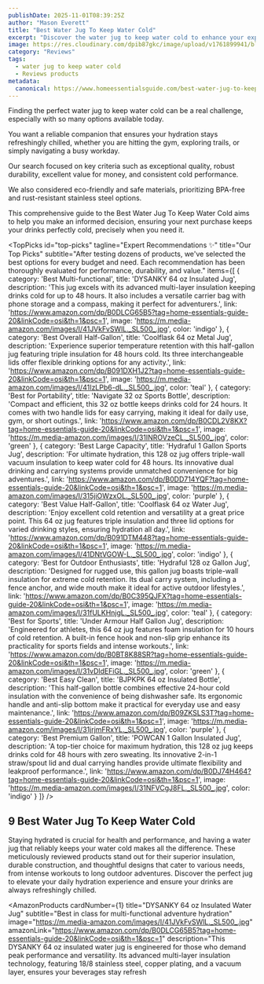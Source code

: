 ```yaml
---
publishDate: 2025-11-01T08:39:25Z
author: "Mason Everett"
title: "Best Water Jug To Keep Water Cold"
excerpt: "Discover the water jug to keep water cold to enhance your experience. Find top solutions based on thorough testing and reviews."
image: https://res.cloudinary.com/dpib87gkc/image/upload/v1761899941/blog_image_1761899940_s5faom.webp
category: "Reviews"
tags:
  - water jug to keep water cold
  - Reviews products
metadata:
  canonical: https://www.homeessentialsguide.com/best-water-jug-to-keep-water-cold
---
```



<p>Finding the perfect water jug to keep water cold can be a real challenge, especially with so many options available today.</p>
<p>You want a reliable companion that ensures your hydration stays refreshingly chilled, whether you are hitting the gym, exploring trails, or simply navigating a busy workday.</p>
<p>Our search focused on key criteria such as exceptional quality, robust durability, excellent value for money, and consistent cold performance.</p>
<p>We also considered eco-friendly and safe materials, prioritizing BPA-free and rust-resistant stainless steel options.</p>
<p>This comprehensive guide to the Best Water Jug To Keep Water Cold aims to help you make an informed decision, ensuring your next purchase keeps your drinks perfectly cold, precisely when you need it.</p>

<TopPicks
  id="top-picks"
  tagline="Expert Recommendations ✨"
  title="Our Top Picks"
  subtitle="After testing dozens of products, we've selected the best options for every budget and need. Each recommendation has been thoroughly evaluated for performance, durability, and value."
  items={[
    {
      category: 'Best Multi-functional',
      title: 'DYSANKY 64 oz Insulated Jug',
      description: 'This jug excels with its advanced multi-layer insulation keeping drinks cold for up to 48 hours. It also includes a versatile carrier bag with phone storage and a compass, making it perfect for adventurers.',
      link: 'https://www.amazon.com/dp/B0DLCG65B5?tag=home-essentials-guide-20&linkCode=osi&th=1&psc=1',
      image: 'https://m.media-amazon.com/images/I/41JVkFvSWlL._SL500_.jpg',
      color: 'indigo'
    },
    {
      category: 'Best Overall Half-Gallon',
      title: 'Coolflask 64 oz Metal Jug',
      description: 'Experience superior temperature retention with this half-gallon jug featuring triple insulation for 48 hours cold. Its three interchangeable lids offer flexible drinking options for any activity.',
      link: 'https://www.amazon.com/dp/B091DXH1J2?tag=home-essentials-guide-20&linkCode=osi&th=1&psc=1',
      image: 'https://m.media-amazon.com/images/I/41IzLPb6-dL._SL500_.jpg',
      color: 'teal'
    },
    {
      category: 'Best for Portability',
      title: 'Navigate 32 oz Sports Bottle',
      description: 'Compact and efficient, this 32 oz bottle keeps drinks cold for 24 hours. It comes with two handle lids for easy carrying, making it ideal for daily use, gym, or short outings.',
      link: 'https://www.amazon.com/dp/B0CDL2V8KX?tag=home-essentials-guide-20&linkCode=osi&th=1&psc=1',
      image: 'https://m.media-amazon.com/images/I/31INROVzeCL._SL500_.jpg',
      color: 'green'
    },
    {
      category: 'Best Large Capacity',
      title: 'Hydraful 1 Gallon Sports Jug',
      description: 'For ultimate hydration, this 128 oz jug offers triple-wall vacuum insulation to keep water cold for 48 hours. Its innovative dual drinking and carrying systems provide unmatched convenience for big adventures.',
      link: 'https://www.amazon.com/dp/B0DD714YQF?tag=home-essentials-guide-20&linkCode=osi&th=1&psc=1',
      image: 'https://m.media-amazon.com/images/I/315jiOWzxOL._SL500_.jpg',
      color: 'purple'
    },
    {
      category: 'Best Value Half-Gallon',
      title: 'Coolflask 64 oz Water Jug',
      description: 'Enjoy excellent cold retention and versatility at a great price point. This 64 oz jug features triple insulation and three lid options for varied drinking styles, ensuring hydration all day.',
      link: 'https://www.amazon.com/dp/B091DTM448?tag=home-essentials-guide-20&linkCode=osi&th=1&psc=1',
      image: 'https://m.media-amazon.com/images/I/41DNtVGOW-L._SL500_.jpg',
      color: 'indigo'
    },
    {
      category: 'Best for Outdoor Enthusiasts',
      title: 'Hydraful 128 oz Gallon Jug',
      description: 'Designed for rugged use, this gallon jug boasts triple-wall insulation for extreme cold retention. Its dual carry system, including a fence anchor, and wide mouth make it ideal for active outdoor lifestyles.',
      link: 'https://www.amazon.com/dp/B0C395QJFX?tag=home-essentials-guide-20&linkCode=osi&th=1&psc=1',
      image: 'https://m.media-amazon.com/images/I/31fULKHnjgL._SL500_.jpg',
      color: 'teal'
    },
    {
      category: 'Best for Sports',
      title: 'Under Armour Half Gallon Jug',
      description: 'Engineered for athletes, this 64 oz jug features foam insulation for 10 hours of cold retention. A built-in fence hook and non-slip grip enhance its practicality for sports fields and intense workouts.',
      link: 'https://www.amazon.com/dp/B0BT8K88SR?tag=home-essentials-guide-20&linkCode=osi&th=1&psc=1',
      image: 'https://m.media-amazon.com/images/I/31vDldEFiGL._SL500_.jpg',
      color: 'green'
    },
    {
      category: 'Best Easy Clean',
      title: 'BJPKPK 64 oz Insulated Bottle',
      description: 'This half-gallon bottle combines effective 24-hour cold insulation with the convenience of being dishwasher safe. Its ergonomic handle and anti-slip bottom make it practical for everyday use and easy maintenance.',
      link: 'https://www.amazon.com/dp/B09ZKSLS3T?tag=home-essentials-guide-20&linkCode=osi&th=1&psc=1',
      image: 'https://m.media-amazon.com/images/I/31jrjmFRxYL._SL500_.jpg',
      color: 'purple'
    },
    {
      category: 'Best Premium Gallon',
      title: 'POWCAN 1 Gallon Insulated Jug',
      description: 'A top-tier choice for maximum hydration, this 128 oz jug keeps drinks cold for 48 hours with zero sweating. Its innovative 2-in-1 straw/spout lid and dual carrying handles provide ultimate flexibility and leakproof performance.',
      link: 'https://www.amazon.com/dp/B0DJ74H464?tag=home-essentials-guide-20&linkCode=osi&th=1&psc=1',
      image: 'https://m.media-amazon.com/images/I/31NFVCgJ8FL._SL500_.jpg',
      color: 'indigo'
    }
  ]}
/>

## 9 Best Water Jug To Keep Water Cold

Staying hydrated is crucial for health and performance, and having a water jug that reliably keeps your water cold makes all the difference. These meticulously reviewed products stand out for their superior insulation, durable construction, and thoughtful designs that cater to various needs, from intense workouts to long outdoor adventures. Discover the perfect jug to elevate your daily hydration experience and ensure your drinks are always refreshingly chilled.

<AmazonProducts
  cardNumber={1}
  title="DYSANKY 64 oz Insulated Water Jug"
  subtitle="Best in class for multi-functional adventure hydration"
  image="https://m.media-amazon.com/images/I/41JVkFvSWlL._SL500_.jpg"
  amazonLink="https://www.amazon.com/dp/B0DLCG65B5?tag=home-essentials-guide-20&linkCode=osi&th=1&psc=1"
  description="This DYSANKY 64 oz insulated water jug is engineered for those who demand peak performance and versatility. Its advanced multi-layer insulation technology, featuring 18/8 stainless steel, copper plating, and a vacuum layer, ensures your beverages stay refresh